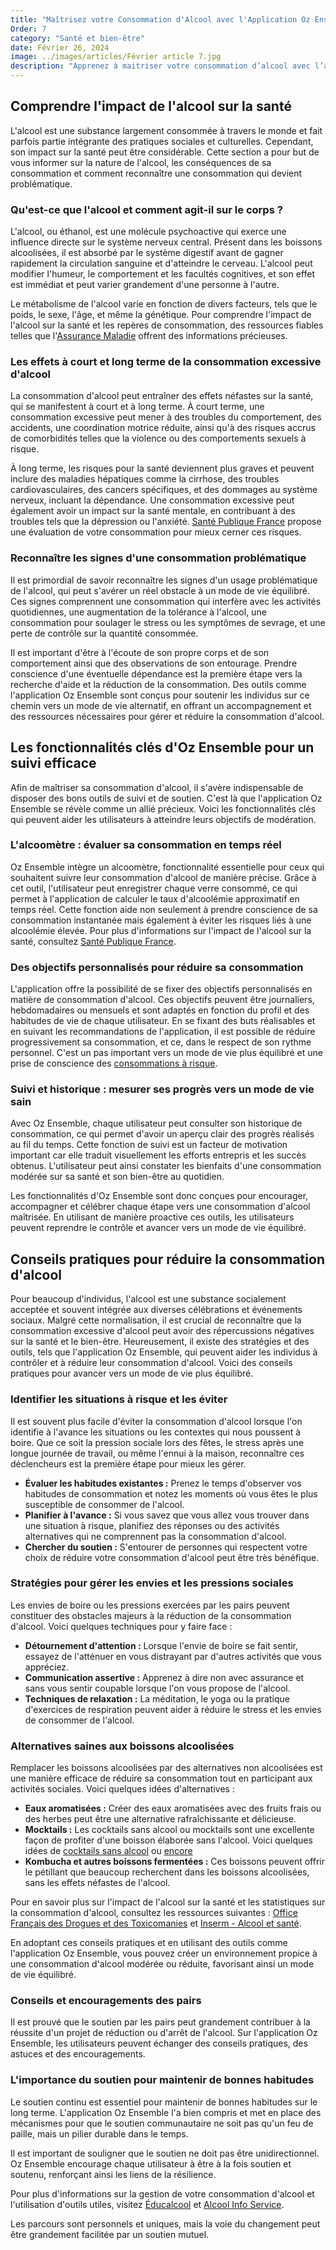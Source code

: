```yaml
---
title: "Maîtrisez votre Consommation d'Alcool avec l'Application Oz Ensemble : Un Guide Vers un Mode de Vie Sain"
Order: 7
category: "Santé et bien-être"
date: Février 26, 2024
image: ../images/articles/Février article 7.jpg
description: "Apprenez à maitriser votre consommation d’alcool avec l’application Oz Ensemble !"
---
```


## Comprendre l'impact de l'alcool sur la santé

L'alcool est une substance largement consommée à travers le monde et fait parfois partie intégrante des pratiques sociales et culturelles. Cependant, son impact sur la santé peut être considérable. Cette section a pour but de vous informer sur la nature de l'alcool, les conséquences de sa consommation et comment reconnaître une consommation qui devient problématique.

### Qu'est-ce que l'alcool et comment agit-il sur le corps ?

L'alcool, ou éthanol, est une molécule psychoactive qui exerce une influence directe sur le système nerveux central. Présent dans les boissons alcoolisées, il est absorbé par le système digestif avant de gagner rapidement la circulation sanguine et d'atteindre le cerveau. L'alcool peut modifier l'humeur, le comportement et les facultés cognitives, et son effet est immédiat et peut varier grandement d'une personne à l'autre.

Le métabolisme de l'alcool varie en fonction de divers facteurs, tels que le poids, le sexe, l'âge, et même la génétique. Pour comprendre l'impact de l'alcool sur la santé et les repères de consommation, des ressources fiables telles que l'[Assurance Maladie](https://www.ameli.fr/assure/sante/themes/alcool-sante/definition-reperes-consommation) offrent des informations précieuses.

### Les effets à court et long terme de la consommation excessive d'alcool

La consommation d'alcool peut entraîner des effets néfastes sur la santé, qui se manifestent à court et à long terme. À court terme, une consommation excessive peut mener à des troubles du comportement, des accidents, une coordination motrice réduite, ainsi qu'à des risques accrus de comorbidités telles que la violence ou des comportements sexuels à risque.

À long terme, les risques pour la santé deviennent plus graves et peuvent inclure des maladies hépatiques comme la cirrhose, des troubles cardiovasculaires, des cancers spécifiques, et des dommages au système nerveux, incluant la dépendance. Une consommation excessive peut également avoir un impact sur la santé mentale, en contribuant à des troubles tels que la dépression ou l'anxiété. [Santé Publique France](https://www.santepubliquefrance.fr/les-actualites/2022/consommation-d-alcool-ou-en-etes-vous) propose une évaluation de votre consommation pour mieux cerner ces risques.

### Reconnaître les signes d'une consommation problématique

Il est primordial de savoir reconnaître les signes d'un usage problématique de l'alcool, qui peut s'avérer un réel obstacle à un mode de vie équilibré. Ces signes comprennent une consommation qui interfère avec les activités quotidiennes, une augmentation de la tolérance à l'alcool, une consommation pour soulager le stress ou les symptômes de sevrage, et une perte de contrôle sur la quantité consommée.

Il est important d'être à l'écoute de son propre corps et de son comportement ainsi que des observations de son entourage. Prendre conscience d'une éventuelle dépendance est la première étape vers la recherche d'aide et la réduction de la consommation. Des outils comme l'application Oz Ensemble sont conçus pour soutenir les individus sur ce chemin vers un mode de vie alternatif, en offrant un accompagnement et des ressources nécessaires pour gérer et réduire la consommation d'alcool.

## Les fonctionnalités clés d'Oz Ensemble pour un suivi efficace

Afin de maîtriser sa consommation d'alcool, il s'avère indispensable de disposer des bons outils de suivi et de soutien. C'est là que l'application Oz Ensemble se révèle comme un allié précieux. Voici les fonctionnalités clés qui peuvent aider les utilisateurs à atteindre leurs objectifs de modération.

### L'alcoomètre : évaluer sa consommation en temps réel
Oz Ensemble intègre un alcoomètre, fonctionnalité essentielle pour ceux qui souhaitent suivre leur consommation d'alcool de manière précise. Grâce à cet outil, l'utilisateur peut enregistrer chaque verre consommé, ce qui permet à l'application de calculer le taux d'alcoolémie approximatif en temps réel. Cette fonction aide non seulement à prendre conscience de sa consommation instantanée mais également à éviter les risques liés à une alcoolémie élevée. Pour plus d'informations sur l'impact de l'alcool sur la santé, consultez [Santé Publique France](https://www.santepubliquefrance.fr/les-actualites/2020/consommation-d-alcool-en-france-ou-en-sont-les-francais).

### Des objectifs personnalisés pour réduire sa consommation
L'application offre la possibilité de se fixer des objectifs personnalisés en matière de consommation d'alcool. Ces objectifs peuvent être journaliers, hebdomadaires ou mensuels et sont adaptés en fonction du profil et des habitudes de vie de chaque utilisateur. En se fixant des buts réalisables et en suivant les recommandations de l'application, il est possible de réduire progressivement sa consommation, et ce, dans le respect de son rythme personnel. C'est un pas important vers un mode de vie plus équilibré et une prise de conscience des [consommations à risque](https://www.alcool-info-service.fr/alcool/consequences-alcool/consommation-a-risque).

### Suivi et historique : mesurer ses progrès vers un mode de vie sain
Avec Oz Ensemble, chaque utilisateur peut consulter son historique de consommation, ce qui permet d'avoir un aperçu clair des progrès réalisés au fil du temps. Cette fonction de suivi est un facteur de motivation important car elle traduit visuellement les efforts entrepris et les succès obtenus. L'utilisateur peut ainsi constater les bienfaits d'une consommation modérée sur sa santé et son bien-être au quotidien. 

Les fonctionnalités d'Oz Ensemble sont donc conçues pour encourager, accompagner et célébrer chaque étape vers une consommation d'alcool maîtrisée. En utilisant de manière proactive ces outils, les utilisateurs peuvent reprendre le contrôle et avancer vers un mode de vie équilibré.

## Conseils pratiques pour réduire la consommation d'alcool

Pour beaucoup d'individus, l'alcool est une substance socialement acceptée et souvent intégrée aux diverses célébrations et événements sociaux. Malgré cette normalisation, il est crucial de reconnaître que la consommation excessive d'alcool peut avoir des répercussions négatives sur la santé et le bien-être. Heureusement, il existe des stratégies et des outils, tels que l'application Oz Ensemble, qui peuvent aider les individus à contrôler et à réduire leur consommation d'alcool. Voici des conseils pratiques pour avancer vers un mode de vie plus équilibré.

### Identifier les situations à risque et les éviter

Il est souvent plus facile d'éviter la consommation d'alcool lorsque l'on identifie à l'avance les situations ou les contextes qui nous poussent à boire. Que ce soit la pression sociale lors des fêtes, le stress après une longue journée de travail, ou même l'ennui à la maison, reconnaître ces déclencheurs est la première étape pour mieux les gérer.

- **Évaluer les habitudes existantes :** Prenez le temps d'observer vos habitudes de consommation et notez les moments où vous êtes le plus susceptible de consommer de l'alcool.
- **Planifier à l'avance :** Si vous savez que vous allez vous trouver dans une situation à risque, planifiez des réponses ou des activités alternatives qui ne comprennent pas la consommation d'alcool.
- **Chercher du soutien :** S'entourer de personnes qui respectent votre choix de réduire votre consommation d'alcool peut être très bénéfique.

### Stratégies pour gérer les envies et les pressions sociales

Les envies de boire ou les pressions exercées par les pairs peuvent constituer des obstacles majeurs à la réduction de la consommation d'alcool. Voici quelques techniques pour y faire face :

- **Détournement d'attention :** Lorsque l'envie de boire se fait sentir, essayez de l'atténuer en vous distrayant par d'autres activités que vous appréciez.
- **Communication assertive :** Apprenez à dire non avec assurance et sans vous sentir coupable lorsque l'on vous propose de l'alcool.
- **Techniques de relaxation :** La méditation, le yoga ou la pratique d'exercices de respiration peuvent aider à réduire le stress et les envies de consommer de l'alcool.

### Alternatives saines aux boissons alcoolisées

Remplacer les boissons alcoolisées par des alternatives non alcoolisées est une manière efficace de réduire sa consommation tout en participant aux activités sociales. Voici quelques idées d'alternatives :

- **Eaux aromatisées :** Créer des eaux aromatisées avec des fruits frais ou des herbes peut être une alternative rafraîchissante et délicieuse.
- **Mocktails :** Les cocktails sans alcool ou mocktails sont une excellente façon de profiter d'une boisson élaborée sans l'alcool. Voici quelques idées de [cocktails sans alcool](https://www.instagram.com/p/C2Ae2VbIi_q/?utm_source=ig_web_copy_link&igsh=NTYzOWQzNmJjMA%3D%3D) ou [encore](https://www.instagram.com/p/C2fisJHrv7q/?utm_source=ig_web_copy_link&igsh=NTYzOWQzNmJjMA%3D%3D)
- **Kombucha et autres boissons fermentées :** Ces boissons peuvent offrir le pétillant que beaucoup recherchent dans les boissons alcoolisées, sans les effets néfastes de l'alcool.

Pour en savoir plus sur l'impact de l'alcool sur la santé et les statistiques sur la consommation d'alcool, consultez les ressources suivantes : [Office Français des Drogues et des Toxicomanies](https://www.ofdt.fr/statistiques-et-infographie/series-statistiques/alcool-evolution-des-quantites-consommees-par-habitant-age-de-15-ans-et-plus-depuis-1961-en-litres-equivalents-dalcool-pur/) et [Inserm - Alcool et santé](https://www.inserm.fr/dossier/alcool-sante/).

En adoptant ces conseils pratiques et en utilisant des outils comme l'application Oz Ensemble, vous pouvez créer un environnement propice à une consommation d'alcool modérée ou réduite, favorisant ainsi un mode de vie équilibré.


### Conseils et encouragements des pairs

Il est prouvé que le soutien par les pairs peut grandement contribuer à la réussite d'un projet de réduction ou d'arrêt de l'alcool. Sur l'application Oz Ensemble, les utilisateurs peuvent échanger des conseils pratiques, des astuces et des encouragements.

### L'importance du soutien pour maintenir de bonnes habitudes

Le soutien continu est essentiel pour maintenir de bonnes habitudes sur le long terme. L'application Oz Ensemble l'a bien compris et met en place des mécanismes pour que le soutien communautaire ne soit pas qu'un feu de paille, mais un pilier durable dans le temps.

Il est important de souligner que le soutien ne doit pas être unidirectionnel. Oz Ensemble encourage chaque utilisateur à être à la fois soutien et soutenu, renforçant ainsi les liens de la résilience.

Pour plus d'informations sur la gestion de votre consommation d'alcool et l'utilisation d'outils utiles, visitez [Éducalcool](https://www.educalcool.qc.ca/outils/calcoolateur/) et [Alcool Info Service](https://www.alcool-info-service.fr/).

Les parcours sont personnels et uniques, mais la voie du changement peut être grandement facilitée par un soutien mutuel. 
